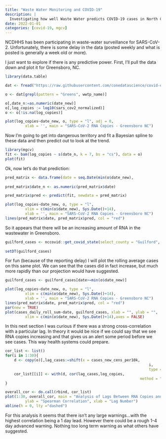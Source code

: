 ```yaml
---
title: "Waste Water Monitoring and COVID-19"
description: |
  Investigating how well Waste Water predicts COVID-19 cases in North Carolina.
date: 2022-01-01
categories: [covid-19, mgcv]
---
```



NCDHHS has been participating in waste-water surveillance for SARS-CoV-2.
Unfortunately, there is some delay in the data (posted weekly and what is posted is generally a week old or more).

I just want to explore if there is any predictive power.
First, I'll pull the data down and plot it for Greensboro, NC.

```r
library(data.table)

dat <- fread("https://raw.githubusercontent.com/conedatascience/covid-data/master/data/timeseries/waste-water.csv")

o <- dat[grepl(pattern = "Greens", wwtp_name)]

o[,date_n:=as.numeric(date_new)]
o[,log_copies := log10(sars_cov2_normalized)]
o <- o[!is.na(log_copies)]

plot(log_copies~date_new, o, type = "l", adj = 0, 
		 xlab = '', main = "SARS-CoV-2 RNA Copies - Greensboro NC")

```

Now I'm going to get into dangerous territory and fit a Bayesian spline to these data and then predict out to look at the trend.

```r
library(mgcv)
fit <- bam(log_copies ~ s(date_n, k = 7, bs = "cs"), data = o)
plot(fit)

```
Ok, now let's do that prediction:

```r
pred_matrix <- data.frame(date = seq.Date(min(o$date_new), 
																					length.out = 365, by = "day"))
pred_matrix$date_n <- as.numeric(pred_matrix$date)

pred_matrix$pred <- predict(fit, newdata = pred_matrix)

plot(log_copies~date_new, o, type = "l", 
		 xlim = c(min(o$date_new), Sys.Date()+14), 
		 xlab = '', main = "SARS-CoV-2 RNA Copies - Greensboro NC")
lines(pred_matrix$date, pred_matrix$pred, col = "red")
```
So it appears that there will be an increasing amount of RNA in the wastewater in Greensboro.

```r
guilford_cases <- nccovid::get_covid_state(select_county = "Guilford",
																					 reporting_adj = TRUE)
setDT(guilford_cases)
```

For fun (because of the reporting delay) I will plot the rolling average cases on this same plot.
We can see that the cases did in fact increase, but much more rapidly than our projection would have suggested.

```r
guilford_cases <- guilford_cases[date>=min(o$date_new)]

plot(log_copies~date_new, o, type = "l", 
		 xlim = c(min(o$date_new), Sys.Date()+14), 
		 xlab = '', main = "SARS-CoV-2 RNA Copies - Greensboro NC")
lines(pred_matrix$date, pred_matrix$pred, col = "red")
par(new = TRUE)
plot(cases_daily_roll_sum~date, guilford_cases, xlab = "", ylab = "",
		 xlim = c(min(o$date_new), Sys.Date()+14),axes = FALSE)
```

In this next section I was curious if there was a strong cross-correlation with a particular lag.
In theory it would be nice if we could say that we see RNA copies increasing and that gives us an alert some period before we see cases.
This way health systems could prepare.

```r
cor_list <- list()
for(i in 1:30){
	d <- copy(o)[,lag_cases:=shift(x = cases_new_cens_per10k, 
																 i, 
																 type = "lead")][!is.na(lag_cases)]
	cor_list[[i]] <- with(d, cor(lag_cases,log_copies, 
															 method = "spearman"))
}

overall_cor <- do.call(rbind, cor_list)
plot(1:30, overall_cor, main = "Analysis of Lags Between RNA Copies and Cases",
		 ylab = "Spearman Correlation", xlab = "Lag Number")
abline(h = 0, lty ="dashed")
```

For this analysis it seems that there isn't any large warnings...with the highest correlation being a 1 day lead. 
However there could be a rough 1-4 day advanced warning.
Nothing too long term warning as what others have suggested.